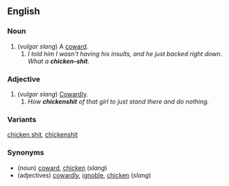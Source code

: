 ==English==

===Noun===
{{en-noun}}

# (''vulgar slang'') A [[coward]].
## ''I told him I wasn't having his insults, and he just backed right down. What a '''chicken-shit'''.''

===Adjective===

# (''vulgar slang'') [[Cowardly]].
## ''How '''chickenshit''' of that girl to just stand there and do nothing.''

===Variants===
[[chicken shit]], [[chickenshit]]

===Synonyms===
*(noun) [[coward]], [[chicken]] (''slang'')
*(adjectives) [[cowardly]], [[ignoble]], [[chicken]] (''slang'')